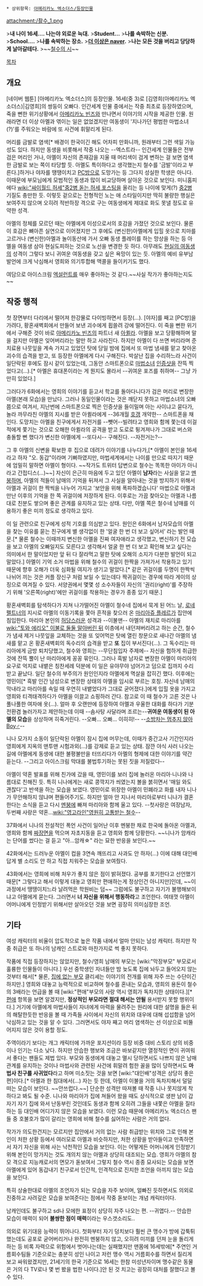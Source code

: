  * 상위항목: [[아메리카노 엑소더스/등장인물]]

attachment:/촬수_1.png

>'''내 나이 16세…. 나는야 외로운 늑대.'''
>'''Student…'''
>'''나를 속박하는 신분.'''
>'''School….'''
>'''나를 속박하는 장소.'''
>'''[[더 이상은 naver]].'''
>'''나는 모든 것을 버리고 당당하게 날아갈테다.'''
>~~[[폭룡의 시|철수의 시]]~~


[[목차]]

== 개요 ==
[네이버 웹툰] [아메리카노 엑소더스]의 등장인물. 16세(중 3)로 [김영희(아메리카노 엑소더스)|김영희]의 쌍둥이 오빠다. 인간세계 인물 중에서는 작중 최초로 등장하였으며, 죽을 뻔한 위기상황에서 [[아메리카노 빈즈]]와 만나면서 이야기의 시작을 제공한 인물. 원래라면 더 이상 아멜과 엮이는 일은 없었겠지만 여동생이 '지나가던 평범한 마법소녀(?)'를 주워오는 바람에 또 사건에 휘말리게 된다. 

머리를 금발로 염색[* 배경이 한국이긴 해도 어차피 만화니까, 원래부터 그런 색일 가능성도 있다. 하지만 동생을 비롯해서 작중 나오는 --엑스트라-- 인간세계 인물들은 전부 검은 머리인 거나, 아멜이 자신의 존재감을 지울 때 머리색이 검게 변하는 걸 보면 염색한 금발로 보는 쪽이 타당할 듯. 아멜도 특이하다고 생각했는지 철수를 '금발'이라고 부른다.]하거나 야자를 땡땡이치고 [[PC방]]으로 도망가는 등 그다지 성실한 학생은 아니다. 이때문에 부모님에게 모범적인 동생과 많이 비교당하며 살아온 것으로 보인다. 미니홈피에다 [[wiki:"싸이월드 허세"중2병 돋는 허세 포스팅]]을 올리는 등 나이에 맞게(?) [[중2병]] 기질도 충만한 듯. 이렇듯 겉으로는 전형적인 노는 애 스타일이지만 딱히 불량한 행실은 보여주지 않으며 오히려 적반하장 격으로 구는 여동생에게 제대로 화도 못낼 정도로 유약한 성격. 

아멜의 정체를 모르던 때는 아멜에게 이성으로서의 호감을 가졌던 것으로 보인다. 물론 이 호감은 뼈아픈 실연으로 이어졌지만 그 후에도 (변신한)아멜에게 입힐 옷으로 치마를 고르거나 (변신한)아멜과 놀이동산에 가서 오빠 동생 플레이를 하는 망상을 하는 등 아멜을 여동생 삼아 현실도피하는 것으로 노선을 변경한 듯 하다. 아무래도 [[김영희(아메리카노 엑소더스)|현실의 여동생]]의 성격이 그렇다 보니 귀여운 여동생을 갖고 싶은 욕망이 있는 듯. 아멜의 예비 유부남 발언에 크게 낙심해서 영희와 의기투합해 맥콜을 들이키기도 했다.

여담으로 아이스크림 [[엑설런트]]를 매우 좋아하는 것 같다.~~사실 작가가 좋아하는지도~~ 

== 작중 행적 ==
첫 장면부터 다리에서 떨어져 한강물로 다이빙하면서 등장(…). [야자]를 째고 [PC방]을 가려다, 황혼새벽회에서 만들어 보낸 괴수에게 휩쓸려 강에 떨어진다. 이 죽을 뻔한 위기에서 구해준 것이 바로 [[아메리카노 빈즈]]의 파트너 새 [[아퀼라]]. 아멜을 보고 당황해하며 말을 걸지만 아멜은 잊어버리라는 말만 하고 사라진다. 하지만 아멜이 다 쓰면 버리라며 준 치료용 나뭇잎을 계속 가지고 있었던 탓에 당일 밤에 집에서 또 마법 냄새를 맡고 찾아온 괴수의 습격을 받고, 또 등장한 아멜에게 다시 구해진다. 박살난 집을 수리하느라 사건이 일단락된 후에도 잠시 같이 있었는데, 그동안 스마트폰으로 [[마법소녀]] [[인증샷]]을 잔뜩 찍었다고(…).[* 아멜은 휴대폰이라는 게 뭔지도 몰라서 --귀여운 포즈를 취하며-- 그냥 가만히 있었다.] 

그러다가 6화에서는 영희의 이야기를 듣고서 학교를 돌아다니다가 검은 머리로 변장한 아멜(본래 모습)을 만났다. 그러나 동일인물이라는 것은 깨닫지 못하고 마법소녀의 오빠쯤으로 여겨서, 지난번에 스마트폰으로 찍은 인증샷을 들이밀며 아는 사이냐고 묻다가, 놀라 까무라친 아멜의 지시를 받은 아퀼라에게 --36개월 [[호갱]] 개약한-- 스마트폰을 채인다. 도망치는 아멜을 친구에게서 자전거를 --뺏어--빌려타고 영희와 함께 쫓는데 이걸 적에게 쫓기는 것으로 오해한 아퀼라의 공격을 받고 도로로 튕겨져나가 그대로 버스와 충돌할 뻔 했다가 변신한 아멜에게 --또다시-- 구해진다. --자전거는?--

그 후 아멜의 신변을 확보한 후 집으로 데려가 이야기를 나누다가,[* 아멜이 본인을 16세라고 하자 "오. 동갑"이라며 기뻐하였지만, 마법세계에서는 나이를 만으로 따지기 때문에 엄밀히 말하면 아멜이 형이다. ~~작가도 트위터 답변으로 철수는 똑똑한 아이가 아니라고 간접디스(…)~~] 자신이 은근히 마음에 두고 있던 아멜이 '''남자'''라는 사실을 알고 [[멘붕]]하며, 아멜의 적들이 남매의 기억을 뒤져서 그 사실을 알아내는 것을 방지하기 위해서 아멜과 귀걸이 한 짝씩을 나누어 가지고 '보안을 위해 폭파하겠습니다' 마법으로 아멜과 만난 이후의 기억을 한 쪽 귀걸이에 저장하게 된다. 이후로는 가끔 찾아오는 아멜과 나름대로 친분도 쌓으며 좋은 관계를 유지하고 있는 상태. 다만, 아멜 쪽은 철수네 남매를 이용하기 좋은 미끼 정도로 생각하고 있다.

이 일 관련으로 친구에게 성적 기호를 의심받고 있다. 원인은 6화에서 남자모습의 아멜을 찾는 이유를 묻는 친구에게 별 생각없이 한 '얼굴 한 번 더 보고 싶어서’ 라는 발언 때문.[* 물론 철수는 이때까지 변신한 아멜을 진짜 여자애라고 생각했고, 변신하기 전 모습을 보고 아멜의 오빠일지도 모른다고 생각해서 얼굴 한 번 더 보고 확인해 보고 싶다는 의미에서 한 말이었지만 앞 뒤 다 잘라먹고 말한 탓에 오해의 소지가 다분한 발언이 되고 말았다.] 아멜이 기억 소거 마법을 위해 철수의 귀걸이 한짝을 가져가서 착용하고 있기 때문에 향후 오해가 더욱 심화될 여지가 생기고 말았다.[* 같은 귀걸이를 두명이 한짝씩 나뉘어 끼는 것은 커플 장신구 처럼 보일 수 있는데다 짝귀걸이는 경우에 따라 게이의 상징으로 여겨질 수 있다. 서양권에서 몇몇 성 소수자들이 자신의 '권리(right)'를 주장하기 위해 '오른쪽(right)'에만 귀걸이를 착용하는 경우가 종종 있기 때문.]

황혼새벽회를 탐색하다가 지쳐 나가떨어진 아멜이 철수네 집에서 묵게 된 어느 날, [[로네 펠트너]]의 지시로 아멜의 이동기록을 쫓아 흔적을 찾으러 온 [[마리아쥬 플레르]]가 집안에 침입한다. 마리아 본인의 [[허당]]스러운 성격과 --이불맨-- 아멜의 재치로 마리아를 [[wiki:"토와 에리오" 이불로 둘둘 말아버린 뒤]] 이층에서 내던져버리려고 하는 순간, 철수가 냄새 제거 나뭇잎을 교체하는 것을 또 잊어먹은 탓에 열린 창문으로 새나간 아멜의 냄새를 맡고 온 황혼새벽회의 독수리의 습격을 받고 '''또''' 집이 부서진다(…). 그 독수리는 마리아에게 금방 퇴치당했고, 철수와 영희는 --무단침입자 주제에-- 자신을 험하게 취급한 것에 잔뜩 뿔이 난 마리아에게 꽁꽁 묶인다. 그러나 흑발 남자로 변장한 아멜이 마리아의 요구로 억지로 내뱉은 칭찬세례 덕분에 이 일은 유야무야 넘어가고 덤으로 집까지 수리받고 끝났다. 일단 철수의 부주의가 원인인지라 아멜에게 멱살을 잡히긴 했다. 이후에는 영민이[* 흑발 인간 남성으로 변장한 상태의 아멜을 임시로 부르는 호칭. 자신네 남매의 막내라고 마리아를 속일 때 우연히 내뱉었다가 그대로 굳어졌다.]에게 입힐 옷을 가지고 영희와 티격태격하다가 아멜을 이끌고 쇼핑하러 간다. 참고로 이 때 철수가 고른 것은 나풀나풀한 여자애 옷(…). 얼마 후 오랜만에 등장하여 아멜과 우울한 대화를 하다가 기분전환겸 놀러가자고 제안하는데 이때 --솜사탕 사달라며 조르는--'''귀여운 여동생이 된 아멜의 모습'''을 상상하며 히죽거린다. --오빠... 오빠... 이히히!-- --[[소방차 게임|소방차는 멈추지 않아 Boy♂]]--

니나 모가지 소동이 일단락된 아멜이 잠시 집에 머무는데, 이때가 중간고사 기간인지라 영희에게 지옥의 맨투맨 시험과외(…)를 강제로 듣고 있는 상태. 잠깐 야식 사러 나오는 길에 아멜에게 동생에 대한 불평불만을 터뜨리다가 아멜의 형제에 대한 이야기를 약간 듣는다. --그리고 아이스크림 막대를 불법투기하는 못된 짓을 저질렀다--

아멜이 약혼 발표를 위해 친가에 갔을 때, 영민이를 보러 집에 놀러온 마리아·니나와 나름대로 친해진 듯. 특히 니나에게는 새로 콩깍지가 씌였는지 볼을 붉히면서 '매일 와도 괜찮다'고 반색을 하는 모습을 보였다. 영민이로 위장한 아멜이 민폐라고 화를 내자 니나가 무안해하지 않냐며 편들어주기도. 하지만 얼마 안 지나서 마리아로부터 니나가 결혼한다는 소식을 듣고 다시 [[멘붕]]에 빠져 마리아와 함께 울고 있다. --첫사랑은 여장남자, 두번째 사랑은 약혼...[[wiki:"영고라인"영원히 고통받는 철수]]--

37화에서 니나의 전설적인 폭언 사건이 일어난 이후 멘붕한 채로 한국에 돌아온 아멜과, 영희와 함께 [[짜장면]]을 먹으며 자초지동을 듣고 영희와 함께 당황한다. ~~니나가 암캐라는 단어를 썼다는 걸 듣고 "아...암캐☆" 라는 묘한 반응을 보인다.~~

42화에서는 드러누운 아멜이 컵을 3연속 깨뜨리고 사과도 안 하자(...) 이에 대해 대인배답게 별 소리도 안 하고 직접 치워주는 모습을 보여줬다.

43화에서는 영희에 비해 처우가 좋지 않은 점이 밝혀졌다. 공부를 포기한다고 선언했기 때문[* 그렇다고 해서 이렇게 대놓고 영희만 편애하는게 정상인건 아니지만]인데, ~~이 과정에서 땡땡이치느라 날려먹은 학원비는 덤~~ 그럼에도 불구하고 자기가 불행해보이냐고 아멜에게 묻는다. 그러면서 '''너 자신을 위해서 행동하라'''고 조언한다. 여태껏 아멜이 어머니에게 인정받기 위해서만 살아오던 것을 보면 굉장히 의미심장한 조언.

== 기타 ==
여성 캐릭터의 비율이 압도적으로 높은 작품 내에서 얼마 안되는 남성 캐릭터. 하지만 작중 취급은 또 하나의 남캐인 스트로와 마찬가지로 썩 좋지 못하다.

작품에 직접 등장하지는 않았지만, 철수/영희 남매의 부모는 [wiki:"막장부모" 부모로서 훌륭한 인물들이 아니다.] 우선 중학생인 자녀들만 밤 늦도록 집에 놔두고 들어오지 않는 것부터 해서[* 물론, [[집에 없는 부모]] 클리셰는 이야기의 전개를 위해 자주 쓰는 수단이긴 하지만.] 영희와 대놓고 능력적으로 비교하며 철수를 혼내는 모습과, 영희의 용돈이 철수의 3배라는 언급을 볼 때 [wiki:"편애"부모의 사랑 역시 영희가 독차지한 상태이다.][* [[편애]] 항목을 보면 알겠지만, '''정상적인 부모라면 절대 해서는 안될''' 용서받지 못할 행위이다.] 거기에 아멜에게 마법사들이 자녀에게 마력을 물려주는 원리에 대한 설명을 들은 뒤의 해탈한듯한 반응을 볼 때 가족들 사이에서 자신의 위치와 대우에 대해 섭섭함을 넘어 낙심하고 있는 것을 알 수 있다. 그러면서도 야자 째고 머리 염색하는 선 이상으로 비뚤어지지 않은 것이 용할 정도.

주역이라기 보다는 개그 캐릭터에 가까운 포지션이라 등장 비중 대비 스토리 상의 비중이나 인기는 다소 낮다. 하지만 안습한 행보와 조금은 바보같지만 열정적인 면이 귀여워서 좋다는 팬들도 제법 있다. 부모와 동생에게 대놓고 멸시 당하면서도 나쁘지 않은 남매 관계를 유지하는 것이나 마법사와 관련된 사건에 휘말려 험한 꼴을 많이 당하면서도 '''마법사 친구를 사귀었다'''라고 하며 미소짓는 것을 보면 [wiki:"대인배"성격은 상당히 좋은 편]이다.[* 아멜과 한 침대에서(…) 자는 듯 한데, 아멜이 이불을 거의 독차지해서 덜덜 떠는 모습이 보인다. ~~안쓰럽다.~~] 단순한 성격만 따져볼 때 작중 니나 못지않게 착하다고 봐도 될 수준. 니나와 마리아가 집에 쳐들어 왔을 때도 상식적으로 생판 남이 갑자기 자기 집에 와서 난동부린 것인데도 동생과 함께 오히려 그들을 내쫓은 아멜을 질타하는 등 대인배 어디가지 않은 모습을 보였다. 이런 모습 때문에 아메리카노 엑소더스 팬들 중 호불호가 많이 갈리는 영희에 비해 철수를 싫어하는 사람은 거의 없다.

작가가 의도한건지는 모르지만 집안에서 거의 없는 사람 취급받는 위치와 그로 인해 본인이 처한 상황 등에서 여러모로 아멜과 비슷하지만, 처한 상황을 받아들이고 만족하면서 자기 자신을 위해 사는 낙천적인 모습을 보인다. 이는 어떻게든 어머니에게 인정받기 위해 본인이 망가지는 것도 개의치 않는 아멜과 상당히 대조되는 모습. 영희가 아멜의 참모 격으로 지능캐로서의 면모가 돋보여서 그렇지 철수 역시 종종 묘사되는 모습을 보면 아멜에게 있어 동갑내기 친구로서 인간적, 인격적으로 진지한 조언을 아끼지 않는 모습을 보인다.

특히 상술한대로 아멜의 조언자가 되는 모습을 자주 보이며, 얼빠진 듯하면서도 의외로 진중하고 사려깊은 모습을 보여준다는 점에서 작중 돋보이는 개념 캐릭터이다.

남캐인데도 불구하고 sd나 모에한 표정이 상당히 자주 나오는 편. --귀엽다.-- 안습한 모습이 매력이 되어 '''불쌍한 점이 매력'''이라는 우스갯소리도..

의외로 위기대응 능력이 뛰어나다. 첫화부터 자기 덩치보다 훨씬 큰 맹수가 방에 갑툭튀했는데도 공포로 굳어버리거나 완전히 멘붕하지 않고, 오히려 미끼를 던져 눈을 돌리게 하는 등 비록 자력으로 위험에서 벗어나는데는 실패했지만 맨몸에 16세밖에[* 주연인 거름회수팀들 기준으로는 충분히 성인 나이고 저런 맹수 역시 거름회수를 하면서 질리게 보고 싸워왔겠지만, 21세기의 한국 기준으로 16세는 한참 미성년자이며 맹수같은 동물은 거의 다 TV로나 몇 번 봤을 법한 나이다.]안 된 것 치고는 굉장히 대처를 잘했다고 볼 수 있다. 
